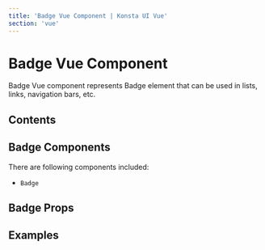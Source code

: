 ```yaml
---
title: 'Badge Vue Component | Konsta UI Vue'
section: 'vue'
---
```



# Badge Vue Component

Badge Vue component represents Badge element that can be used in lists, links, navigation bars, etc.

## Contents

## Badge Components

There are following components included:

- `Badge`

## Badge Props

<BadgeProps />

## Examples

<BadgeExample />
